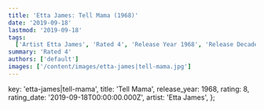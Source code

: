 ```yaml
---
title: 'Etta James: Tell Mama (1968)'
date: '2019-09-18'
lastmod: '2019-09-18'
tags:
  ['Artist Etta James', 'Rated 4', 'Release Year 1968', 'Release Decade 1960']
summary: 'Rated 4'
authors: ['default']
images: ['/content/images/etta-james|tell-mama.jpg']
---
```


  key: 'etta-james|tell-mama',
  title: 'Tell Mama',
  release_year: 1968,
  rating: 8,
  rating_date: '2019-09-18T00:00:00.000Z',
  artist: 'Etta James',
};

<MusicRating data={data} />
